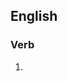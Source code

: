 ==English==

===Verb===
{{head|en|present participle}}

# {{present participle of|occasionate|lang=en|nocat=1}}